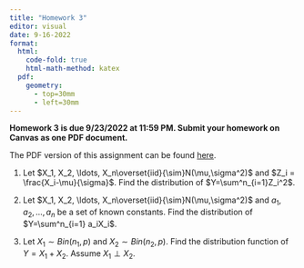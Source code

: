 ```yaml
---
title: "Homework 3"
editor: visual
date: 9-16-2022
format:
  html: 
    code-fold: true
    html-math-method: katex
  pdf:
    geometry: 
      - top=30mm
      - left=30mm
---
```


**Homework 3 is due 9/23/2022 at 11:59 PM. Submit your homework on Canvas as one PDF document.**

The PDF version of this assignment can be found [here](hw3.pdf).

1.  Let $X_1, X_2, \ldots, X_n\overset{iid}{\sim}N(\mu,\sigma^2)$ and $Z_i = \frac{X_i-\mu}{\sigma}$. Find the distribution of $Y=\sum^n_{i=1}Z_i^2$.

2.  Let $X_1, X_2, \ldots, X_n\overset{iid}{\sim}N(\mu,\sigma^2)$ and $a_1,a_2, \ldots,a_n$ be a set of known constants. Find the distribution of $Y=\sum^n_{i=1} a_iX_i$.

3.  Let $X_1\sim Bin(n_1,p)$ and $X_2\sim Bin(n_2, p)$. Find the distribution function of $Y=X_1 + X_2$. Assume $X_1\perp X_2$.
